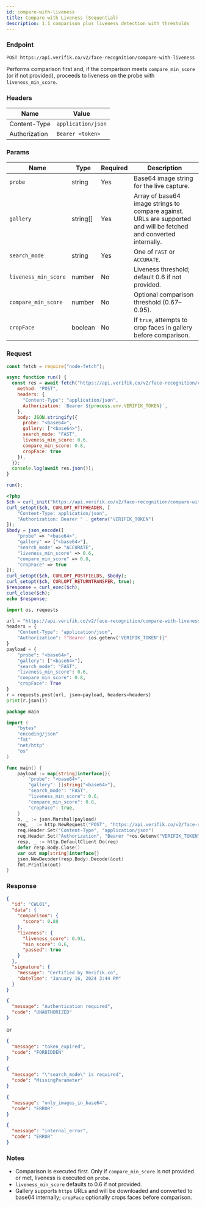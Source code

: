 ```yaml
---
id: compare-with-liveness
title: Compare with Liveness (Sequential)
description: 1:1 comparison plus liveness detection with thresholds
---
```



### Endpoint

```
POST https://api.verifik.co/v2/face-recognition/compare-with-liveness
```

Performs comparison first and, if the comparison meets `compare_min_score` (or if not provided), proceeds to liveness on the probe with `liveness_min_score`.

### Headers

| Name | Value |
| --- | --- |
| Content-Type | `application/json` |
| Authorization | `Bearer <token>` |

### Params

| Name | Type | Required | Description |
| --- | --- | --- | --- |
| `probe` | string | Yes | Base64 image string for the live capture. |
| `gallery` | string[] | Yes | Array of base64 image strings to compare against. URLs are supported and will be fetched and converted internally. |
| `search_mode` | string | Yes | One of `FAST` or `ACCURATE`. |
| `liveness_min_score` | number | No | Liveness threshold; default 0.6 if not provided. |
| `compare_min_score` | number | No | Optional comparison threshold (0.67–0.95). |
| `cropFace` | boolean | No | If `true`, attempts to crop faces in gallery before comparison. |

### Request

<Tabs>
  <TabItem value="node" label="Node.js">

```javascript
const fetch = require("node-fetch");

async function run() {
  const res = await fetch("https://api.verifik.co/v2/face-recognition/compare-with-liveness", {
    method: "POST",
    headers: {
      "Content-Type": "application/json",
      Authorization: `Bearer ${process.env.VERIFIK_TOKEN}`,
    },
    body: JSON.stringify({
      probe: "<base64>",
      gallery: ["<base64>"],
      search_mode: "FAST",
      liveness_min_score: 0.6,
      compare_min_score: 0.8,
      cropFace: true
    }),
  });
  console.log(await res.json());
}

run();
```

  </TabItem>
  <TabItem value="php" label="PHP">

```php
<?php
$ch = curl_init("https://api.verifik.co/v2/face-recognition/compare-with-liveness");
curl_setopt($ch, CURLOPT_HTTPHEADER, [
    "Content-Type: application/json",
    "Authorization: Bearer " . getenv("VERIFIK_TOKEN")
]);
$body = json_encode([
    "probe" => "<base64>",
    "gallery" => ["<base64>"],
    "search_mode" => "ACCURATE",
    "liveness_min_score" => 0.6,
    "compare_min_score" => 0.8,
    "cropFace" => true
]);
curl_setopt($ch, CURLOPT_POSTFIELDS, $body);
curl_setopt($ch, CURLOPT_RETURNTRANSFER, true);
$response = curl_exec($ch);
curl_close($ch);
echo $response;
```

  </TabItem>
  <TabItem value="python" label="Python">

```python
import os, requests

url = "https://api.verifik.co/v2/face-recognition/compare-with-liveness"
headers = {
    "Content-Type": "application/json",
    "Authorization": f"Bearer {os.getenv('VERIFIK_TOKEN')}"
}
payload = {
    "probe": "<base64>",
    "gallery": ["<base64>"],
    "search_mode": "FAST",
    "liveness_min_score": 0.6,
    "compare_min_score": 0.8,
    "cropFace": True
}
r = requests.post(url, json=payload, headers=headers)
print(r.json())
```

  </TabItem>
  <TabItem value="go" label="Go">

```go
package main

import (
    "bytes"
    "encoding/json"
    "fmt"
    "net/http"
    "os"
)

func main() {
    payload := map[string]interface{}{
        "probe": "<base64>",
        "gallery": []string{"<base64>"},
        "search_mode": "FAST",
        "liveness_min_score": 0.6,
        "compare_min_score": 0.8,
        "cropFace": true,
    }
    b, _ := json.Marshal(payload)
    req, _ := http.NewRequest("POST", "https://api.verifik.co/v2/face-recognition/compare-with-liveness", bytes.NewBuffer(b))
    req.Header.Set("Content-Type", "application/json")
    req.Header.Set("Authorization", "Bearer "+os.Getenv("VERIFIK_TOKEN"))
    resp, _ := http.DefaultClient.Do(req)
    defer resp.Body.Close()
    var out map[string]interface{}
    json.NewDecoder(resp.Body).Decode(&out)
    fmt.Println(out)
}
```

  </TabItem>
</Tabs>

### Response

<Tabs>
  <TabItem value="200" label="200">

```json
{
  "id": "CWL01",
  "data": {
    "comparison": {
      "score": 0.88
    },
    "liveness": {
      "liveness_score": 0.91,
      "min_score": 0.6,
      "passed": true
    }
  },
  "signature": {
    "message": "Certified by Verifik.co",
    "dateTime": "January 16, 2024 3:44 PM"
  }
}
```

  </TabItem>
  <TabItem value="401-403" label="401/403">

```json
{
  "message": "Authentication required",
  "code": "UNAUTHORIZED"
}
```

or

```json
{
  "message": "token_expired",
  "code": "FORBIDDEN"
}
```

  </TabItem>
  <TabItem value="409" label="409">

```json
{
  "message": "\"search_mode\" is required",
  "code": "MissingParameter"
}
```

  </TabItem>
  <TabItem value="412" label="412">

```json
{
  "message": "only_images_in_base64",
  "code": "ERROR"
}
```

  </TabItem>
  <TabItem value="500" label="500">

```json
{
  "message": "internal_error",
  "code": "ERROR"
}
```

  </TabItem>
</Tabs>

### Notes

- Comparison is executed first. Only if `compare_min_score` is not provided or met, liveness is executed on `probe`.
- `liveness_min_score` defaults to 0.6 if not provided.
- Gallery supports `https` URLs and will be downloaded and converted to base64 internally; `cropFace` optionally crops faces before comparison.

